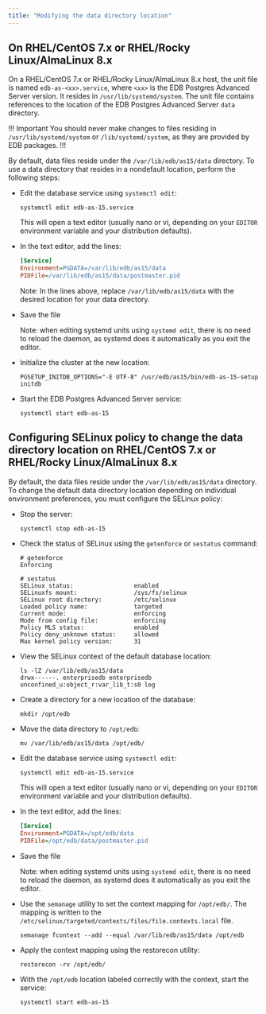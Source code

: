 ```yaml
---
title: "Modifying the data directory location"
---
```


## On RHEL/CentOS 7.x or RHEL/Rocky Linux/AlmaLinux 8.x

On a RHEL/CentOS 7.x or RHEL/Rocky Linux/AlmaLinux 8.x host, the unit file is named `edb-as-<xx>.service`, where `<xx>` is the EDB Postgres Advanced Server version. It resides in `/usr/lib/systemd/system`. The unit file contains references to the location of the EDB Postgres Advanced Server `data` directory.

!!! Important
You should never make changes to files residing in `/usr/lib/systemd/system` or `/lib/systemd/system`, as they are provided by EDB packages.
!!!

By default, data files reside under the `/var/lib/edb/as15/data` directory. To use a data directory that resides in a nondefault location, perform the following steps:

-   Edit the database service using `systemctl edit`:

    ```shell
    systemctl edit edb-as-15.service
    ```

    This will open a text editor (usually nano or vi, depending on your `EDITOR` environment variable and your distribution defaults).

-   In the text editor, add the lines:

    ```ini
    [Service]
    Environment=PGDATA=/var/lib/edb/as15/data
    PIDFile=/var/lib/edb/as15/data/postmaster.pid
    ```

    Note: In the lines above, replace `/var/lib/edb/as15/data` with the desired location for your data directory.

-   Save the file

    Note: when editing systemd units using `systemd edit`, there is no need to reload the daemon, as systemd does it automatically as you exit the editor.

-   Initialize the cluster at the new location:

    ```text
    PGSETUP_INITDB_OPTIONS="-E UTF-8" /usr/edb/as15/bin/edb-as-15-setup initdb
    ```

-   Start the EDB Postgres Advanced Server service:

    ```text
    systemctl start edb-as-15
    ```

## Configuring SELinux policy to change the data directory location on RHEL/CentOS 7.x or RHEL/Rocky Linux/AlmaLinux 8.x

By default, the data files reside under the `/var/lib/edb/as15/data` directory. To change the default data directory location depending on individual environment preferences, you must configure the SELinux policy:

-   Stop the server:

    ```text
    systemctl stop edb-as-15
    ```

-   Check the status of SELinux using the `getenforce` or `sestatus` command:

    ```text
    # getenforce
    Enforcing

    # sestatus
    SELinux status:                 enabled
    SELinuxfs mount:                /sys/fs/selinux
    SELinux root directory:         /etc/selinux
    Loaded policy name:             targeted
    Current mode:                   enforcing
    Mode from config file:          enforcing
    Policy MLS status:              enabled
    Policy deny_unknown status:     allowed
    Max kernel policy version:      31
    ```

-   View the SELinux context of the default database location:

    ```text
    ls -lZ /var/lib/edb/as15/data
    drwx------. enterprisedb enterprisedb unconfined_u:object_r:var_lib_t:s0 log
    ```

-   Create a directory for a new location of the database:

    ```text
    mkdir /opt/edb
    ```

-   Move the data directory to `/opt/edb`:

    ```text
    mv /var/lib/edb/as15/data /opt/edb/
    ```

-   Edit the database service using `systemctl edit`:

    ```shell
    systemctl edit edb-as-15.service
    ```

    This will open a text editor (usually nano or vi, depending on your `EDITOR` environment variable and your distribution defaults).

-   In the text editor, add the lines:

    ```ini
    [Service]
    Environment=PGDATA=/opt/edb/data
    PIDFile=/opt/edb/data/postmaster.pid
    ```

-   Save the file

    Note: when editing systemd units using `systemd edit`, there is no need to reload the daemon, as systemd does it automatically as you exit the editor.

-   Use the `semanage` utility to set the context mapping for `/opt/edb/`. The mapping is written to the `/etc/selinux/targeted/contexts/files/file.contexts.local` file.

    ```text
    semanage fcontext --add --equal /var/lib/edb/as15/data /opt/edb
    ```

-   Apply the context mapping using the restorecon utility:

    ```text
    restorecon -rv /opt/edb/
    ```

-   With the `/opt/edb` location labeled correctly with the context, start the service:

    ```text
    systemctl start edb-as-15
    ```
